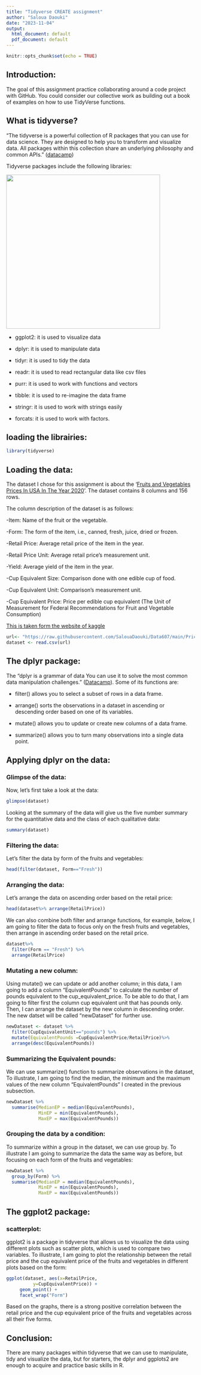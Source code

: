 ```yaml
---
title: "Tidyverse CREATE assignment"
author: "Saloua Daouki"
date: "2023-11-04"
output:
  html_document: default
  pdf_document: default
---
```


```r
knitr::opts_chunk$set(echo = TRUE)
```

## Introduction:

The goal of this assignment practice collaborating around a code project with GitHub. You could consider our collective work as building out a book of examples on how to use TidyVerse functions.

## What is tidyverse?

"The tidyverse is a powerful collection of R packages that you can use for data science. They are designed to help you to transform and visualize data. All packages within this collection share an underlying philosophy and common APIs." ([datacamp](https://www.datacamp.com/cheat-sheet/tidyverse-cheat-sheet-for-beginners))

Tidyverse packages include the following libraries:

[![](images/Screen%20Shot%202023-11-04%20at%202.16.12%20PM.png){width="411"}](https://images.datacamp.com/image/upload/v1676302697/Marketing/Blog/Tidyverse_Cheat_Sheet.pdf)

-   ggplot2: it is used to visualize data

-   dplyr: it is used to manipulate data

-   tidyr: it is used to tidy the data

-   readr: it is used to read rectangular data like csv files

-   purr: it is used to work with functions and vectors

-   tibble: it is used to re-imagine the data frame

-   stringr: it is used to work with strings easily

-   forcats: it is used to work with factors.

## loading the librairies:

```r
library(tidyverse)
```

## Loading the data:

The dataset I chose for this assignment is about the '[Fruits and Vegetables Prices In USA In The Year 2020](https://www.kaggle.com/datasets/anshikakashyap12/fruits-and-vegetables-prices-in-usa)'. The dataset contains 8 columns and 156 rows.

The column description of the dataset is as follows:

-Item: Name of the fruit or the vegetable.

-Form: The form of the item, i.e., canned, fresh, juice, dried or frozen.

-Retail Price: Average retail price of the item in the year.

-Retail Price Unit: Average retail price's measurement unit.

-Yield: Average yield of the item in the year.

-Cup Equivalent Size: Comparison done with one edible cup of food.

-Cup Equivalent Unit: Comparison's measurement unit.

-Cup Equivalent Price: Price per edible cup equivalent (The Unit of Measurement for Federal Recommendations for Fruit and Vegetable Consumption)

[This is taken form the website of kaggle](https://www.kaggle.com/datasets/anshikakashyap12/fruits-and-vegetables-prices-in-usa)

```r
url<- "https://raw.githubusercontent.com/SalouaDaouki/Data607/main/Prices.csv"
dataset <- read.csv(url)
```

## The dplyr package:

The "dplyr is a grammar of data You can use it to solve the most common data manipulation challenges." ([Datacamp](https://www.datacamp.com/cheat-sheet/tidyverse-cheat-sheet-for-beginners)). Some of its functions are:

- filter() allows you to select a subset of rows in a data frame.

- arrange() sorts the observations in a dataset in ascending or descending order based on one of its variables.

- mutate() allows you to update or create new columns of a data frame.

- summarize() allows you to turn many observations into a single data point.

## Applying dplyr on the data:

### Glimpse of the data:

Now, let's first take a look at the data:


```r
glimpse(dataset)
```

Looking at the summary of the data will give us the five number summary for the quantitative data and the class of each qualitative data:

```r
summary(dataset)
```


### Filtering the data:

Let's filter the data by form of the fruits and vegetables:

```r
head(filter(dataset, Form=="Fresh"))
```

### Arranging the data:

Let's arrange the data on ascending order based on the retail price:

```r
head(dataset%>% arrange(RetailPrice))
```
We can also combine both filter and arrange functions, for example, below, I am going to filter the data to focus only on the fresh fruits and vegetables, then arrange in ascending order based on the retail price.

```r
dataset%>%
  filter(Form == "Fresh") %>%
  arrange(RetailPrice)
```

### Mutating a new column:

Using mutate() we can update or add another column; in this data, I am going to add a column "EquivalentPounds" to calculate the number of pounds equivalent to the cup_equivalent_price. To be able to do that, I am going to filter first the column cup equivalent unit that has pounds only. Then, I can arrange the dataset by the new column in descending order. The new datset will be called "newDataset" for further use.

```r
newDataset <- dataset %>% 
  filter(CupEquivalentUnit=="pounds") %>%
  mutate(EquivalentPounds =CupEquivalentPrice/RetailPrice)%>%
  arrange(desc(EquivalentPounds))
```

### Summarizing the Equivalent pounds:

We can use summarize() function to summarize observations in the dataset, To illustrate, I am going to find the median, the minimum and the maximum values of the new column "EquivalentPounds" I created in the previous subsection.

```r
newDataset %>%
  summarise(MedianEP = median(EquivalentPounds),
            MinEP = min(EquivalentPounds),
            MaxEP = max(EquivalentPounds))
```
### Grouping the data by a condition:

To summarize within a group in the dataset, we can use group by. To illustrate I am going to summarize the data the same way as before, but focusing on each form of the fruits and vegetables:

```r
newDataset %>%
  group_by(Form) %>%
  summarise(MedianEP = median(EquivalentPounds),
            MinEP = min(EquivalentPounds),
            MaxEP = max(EquivalentPounds))
```


## The ggplot2 package:

### scatterplot:

ggplot2 is a package in tidyverse that allows us to visualize the data using different plots such as scatter plots, which is used to compare two variables. To illustrate, I am going to plot the relationship between the retail price and the cup equivalent price of the fruits and vegetables in different plots based on the form:


```r
ggplot(dataset, aes(x=RetailPrice,
          y=CupEquivalentPrice)) +
     geom_point() +
     facet_wrap("Form")
```

Based on the graphs, there is a strong positive correlation between the retail price and the cup equivalent price of the fruits and vegetables across all their five forms.

## Conclusion:

There are many packages within tidyverse that we can use to manipulate, tidy and visualize the data, but for starters, the dplyr and ggplots2 are enough to acquire and practice basic skills in R.
